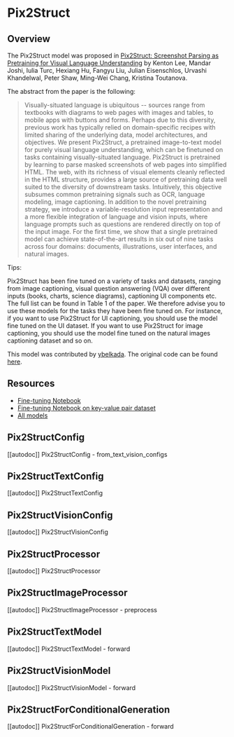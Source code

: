 <!--Copyright 2023 The HuggingFace Team. All rights reserved.

Licensed under the Apache License, Version 2.0 (the "License"); you may not use this file except in compliance with
the License. You may obtain a copy of the License at

http://www.apache.org/licenses/LICENSE-2.0

Unless required by applicable law or agreed to in writing, software distributed under the License is distributed on
an "AS IS" BASIS, WITHOUT WARRANTIES OR CONDITIONS OF ANY KIND, either express or implied. See the License for the
specific language governing permissions and limitations under the License.
-->

# Pix2Struct

## Overview

The Pix2Struct model was proposed in [Pix2Struct: Screenshot Parsing as Pretraining for Visual Language Understanding](https://arxiv.org/abs/2210.03347) by Kenton Lee, Mandar Joshi, Iulia Turc, Hexiang Hu, Fangyu Liu, Julian Eisenschlos, Urvashi Khandelwal, Peter Shaw, Ming-Wei Chang, Kristina Toutanova.

The abstract from the paper is the following:

> Visually-situated language is ubiquitous -- sources range from textbooks with diagrams to web pages with images and tables, to mobile apps with buttons and forms. Perhaps due to this diversity, previous work has typically relied on domain-specific recipes with limited sharing of the underlying data, model architectures, and objectives. We present Pix2Struct, a pretrained image-to-text model for purely visual language understanding, which can be finetuned on tasks containing visually-situated language. Pix2Struct is pretrained by learning to parse masked screenshots of web pages into simplified HTML. The web, with its richness of visual elements cleanly reflected in the HTML structure, provides a large source of pretraining data well suited to the diversity of downstream tasks. Intuitively, this objective subsumes common pretraining signals such as OCR, language modeling, image captioning. In addition to the novel pretraining strategy, we introduce a variable-resolution input representation and a more flexible integration of language and vision inputs, where language prompts such as questions are rendered directly on top of the input image. For the first time, we show that a single pretrained model can achieve state-of-the-art results in six out of nine tasks across four domains: documents, illustrations, user interfaces, and natural images.

Tips:

Pix2Struct has been fine tuned on a variety of tasks and datasets, ranging from image captioning, visual question answering (VQA) over different inputs (books, charts, science diagrams), captioning UI components etc. The full list can be found in Table 1 of the paper.
We therefore advise you to use these models for the tasks they have been fine tuned on. For instance, if you want to use Pix2Struct for UI captioning, you should use the model fine tuned on the UI dataset. If you want to use Pix2Struct for image captioning, you should use the model fine tuned on the natural images captioning dataset and so on.

This model was contributed by [ybelkada](https://huggingface.co/ybelkada).
The original code can be found [here](https://github.com/google-research/pix2struct).

## Resources

- [Fine-tuning Notebook](https://github.com/huggingface/notebooks/blob/main/examples/image_captioning_pix2struct.ipynb)
- [Fine-tuning Notebook on key-value pair dataset](https://github.com/NielsRogge/Transformers-Tutorials/blob/master/Pix2Struct/Fine_tune_Pix2Struct_on_key_value_pair_dataset_(PyTorch_Lightning).ipynb)
- [All models](https://huggingface.co/models?search=pix2struct)


## Pix2StructConfig

[[autodoc]] Pix2StructConfig
    - from_text_vision_configs

## Pix2StructTextConfig

[[autodoc]] Pix2StructTextConfig

## Pix2StructVisionConfig

[[autodoc]] Pix2StructVisionConfig

## Pix2StructProcessor

[[autodoc]] Pix2StructProcessor

## Pix2StructImageProcessor

[[autodoc]] Pix2StructImageProcessor
    - preprocess

## Pix2StructTextModel

[[autodoc]] Pix2StructTextModel
    - forward

## Pix2StructVisionModel

[[autodoc]] Pix2StructVisionModel
    - forward

## Pix2StructForConditionalGeneration

[[autodoc]] Pix2StructForConditionalGeneration
    - forward
